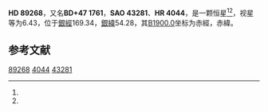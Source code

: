 {{Starbox begin
| name = HD 89268
}}
{{Starbox observe
| epoch = [[J2000.0|J2000.0]]
| constell = {{星座名待查}}<ref name=SIMBAD>{{cite web
 | url=http://simbad.u-strasbg.fr/simbad/sim-id?Ident=HR+4044
 | title =Pulsating variable Star
 | publisher=Centre de Données astronomiques de Strasbourg
 | work=SIMBAD
 | accessdate=2012-07-13}}</ref><ref name=DATA>{{cite web
 | url=http://vizier.u-strasbg.fr/viz-bin/VizieR-5?-out.add=.&-source=5050&-corr=PK=HR&-out.max=9999&HR=4044
 | title=VizieR Detailed Page
 | accessdate=2012-07-13
 | archive-date=2016-03-04
 | archive-url=https://web.archive.org/web/20160304224722/http://vizier.u-strasbg.fr/viz-bin/VizieR-5?-out.add=.&-source=5050&-corr=PK=HR&-out.max=9999&HR=4044
 | dead-url=no
 }}</ref>
| 星官 = 
| ra = {{RA|10|18|59}}<ref name=SIMBAD /><ref name=DATA />
| dec = {{DEC|+46|45|39}}<ref name=SIMBAD /><ref name=DATA />
| appmag_v = 6.43<ref name=SIMBAD /><ref name=DATA />
}}
{{Starbox character
| class = K1III<ref name=SIMBAD /><ref name=DATA />
| b-v = <ref name=SIMBAD /><ref name=DATA />
| u-b = <ref name=SIMBAD /><ref name=DATA />
| r-i = <ref name=SIMBAD /><ref name=DATA />
| variable = 
}}
{{Starbox astrometry
| radial_v = 
| prop_mo_ra = -21
| parallax = 
| p_error = 
}}
{{Starbox catalog
| names =BD+47 1761，[[SAO星表|SAO]] 43281，[[HD星表|HD]] 89268，[[HR星表|HR]] 4044}}
{{Starbox reference |Simbad=HR+4044}}
{{Starbox end}}

'''HD 89268'''，又名'''BD+47 1761'''，'''SAO 43281'''、'''HR 4044'''，是一颗恒星<ref name=SIMBAD /><ref name=DATA />，视星等为6.43，位于[[銀道座標系|銀經]]169.34，[[銀道座標系|銀緯]]54.28，其[[B1900.0|B1900.0]]坐标为赤經{{RA|10|12|48.9}}，赤緯{{DEC|+47|54.28|43}}。

== 参考文献 ==
{{reflist}}

{{star-stub}}

[[Category:HD和HDE天體|89268]]
[[Category:HR天體|4044]]
[[Category:SAO天體|43281]]